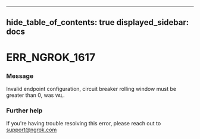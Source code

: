 

---
hide_table_of_contents: true
displayed_sidebar: docs
---


# ERR_NGROK_1617

### Message
Invalid endpoint configuration, circuit breaker rolling window must be greater than 0, was `VAL`.

<ErrorDetails error="err_ngrok_1617" />



### Further help
If you're having trouble resolving this error, please reach out to [support@ngrok.com](mailto:support@ngrok.com?subject=Help%20with%20ERR_NGROK_1617)

